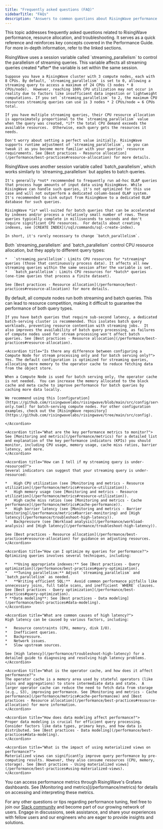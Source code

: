```yaml
---
title: "Frequently asked questions (FAQ)"
sidebarTitle: "FAQs"
description: "Answers to common questions about RisingWave performance tuning and troubleshooting."
---
```


This topic addresses frequently asked questions related to RisingWave performance, resource allocation, and troubleshooting. It serves as a quick reference and reinforces key concepts covered in the Performance Guide. For more in-depth information, refer to the linked sections.

<AccordionGroup>
  <Accordion title="How do I adjust the resources allocated to each streaming query?">
    RisingWave uses a session variable called `streaming_parallelism` to control the parallelism of streaming queries. This variable affects all streaming queries created *after* the variable is set within the same session.

    Suppose you have a RisingWave cluster with 3 compute nodes, each with 8 CPUs. By default, `streaming_parallelism` is set to 0, allowing a streaming query to access a maximum of 24 CPUs (3 nodes * 8 CPUs/node).  However, reaching 100% CPU utilization may not occur in reality due to factors like insufficient data ingestion or lightweight computations. If you set `streaming_parallelism` to 2, the maximum CPU resources streaming queries can use is 3 nodes * 2 CPUs/node = 6 CPUs total.

    If you have multiple streaming queries, their CPU resource allocation is approximately proportional to the `streaming_parallelism` value when the query was created, *if* the total CPU demand exceeds the available resources.  Otherwise, each query gets the resources it needs.

    Don't worry about setting a perfect value initially. RisingWave supports runtime adjustment of `streaming_parallelism`, so you can tweak it as you become more familiar with your queries' resource requirements. See [Best practices - Resource allocation](/performance/best-practices#resource-allocation) for more details.
  </Accordion>

  <Accordion title="How do I adjust the resources allocated to each batch query?">
    RisingWave uses another session variable called `batch_parallelism`, which works similarly to `streaming_parallelism` but applies to batch queries.

    It's generally *not* recommended to frequently run ad-hoc OLAP queries that process huge amounts of input data using RisingWave. While RisingWave can handle such queries, it's not optimized for this use case and will not outperform a dedicated column-based OLAP system. It's recommended to sink output from RisingWave to a dedicated OLAP database for such queries.

    RisingWave *is* well-suited for batch queries that can be accelerated by indexes and/or process a relatively small number of rows. These queries typically complete in milliseconds to seconds and don't require significant CPU resources.  For details about creating indexes, see [CREATE INDEX](/sql/commands/sql-create-index).

    In short, it's rarely necessary to change `batch_parallelism`.
  </Accordion>

  <Accordion title="What are the differences between `streaming_parallelism` and `batch_parallelism`?">
    Both `streaming_parallelism` and `batch_parallelism` control CPU resource allocation, but they apply to different query types:

    *   `streaming_parallelism`: Limits CPU resources for *streaming* queries (those that continuously process data). It affects all new streaming queries within the same session after the variable is set.
    *   `batch_parallelism`: Limits CPU resources for *batch* queries (one-time queries that process a finite dataset).

    See [Best practices - Resource allocation](/performance/best-practices#resource-allocation) for more details.
  </Accordion>

  <Accordion title="When should I deploy a dedicated batch-serving cluster?">
    By default, all compute nodes run both streaming and batch queries. This can lead to resource competition, making it difficult to guarantee the performance of both query types.

    If you have batch queries that require sub-second latency, a dedicated batch-serving cluster is recommended. This isolates batch query workloads, preventing resource contention with streaming jobs.  It also improves the availability of batch query processing, as failures of compute nodes used for stream processing won't affect batch queries. See [Best practices - Resource allocation](/performance/best-practices#resource-allocation).
  </Accordion>

    <Accordion title="Is there any difference between configuring a Compute Node for stream processing only and for batch serving only?">
    Yes. The default configuration is optimized for streaming queries, allocating more memory to the operator cache to reduce fetching data from the object store.

    When a Compute Node is used for batch serving only, the operator cache is not needed.  You can increase the memory allocated to the block cache and meta cache to improve performance for batch queries by caching more data locally.

    We recommend using this [configuration](https://github.com/risingwavelabs/risingwave/blob/main/src/config/serving-only.toml) for batch-serving compute nodes. For other configuration examples, check out the [RisingWave repository](https://github.com/risingwavelabs/risingwave/tree/main/src/config).

    </Accordion>

    <Accordion title="What are the key performance metrics to monitor?">
    See [Monitoring and metrics](/performance/metrics) for a detailed list and explanation of the key performance indicators (KPIs) you should monitor, including CPU usage, memory usage, cache miss ratios, barrier latency, and more.
    </Accordion>

    <Accordion title="How can I tell if my streaming query is under-resourced?">
    Several indicators can suggest that your streaming query is under-resourced:

    *   High CPU utilization (see [Monitoring and metrics - Resource utilization](/performance/metrics#resource-utilization)).
    *   High memory usage (see [Monitoring and metrics - Resource utilization](/performance/metrics#resource-utilization)).
    *   High cache miss ratios (see [Monitoring and metrics - Cache performance](/performance/metrics#cache-performance)).
    *   High barrier latency (see [Monitoring and metrics - Barrier monitoring](/performance/metrics#barrier-monitoring) and [High latency](/performance/troubleshoot-high-latency)).
    *   Backpressure (see [Workload analysis](/performance/workload-analysis) and [High latency](/performance/troubleshoot-high-latency)).

    See [Best practices - Resource allocation](/performance/best-practices#resource-allocation) for guidance on adjusting resources.
    </Accordion>

    <Accordion title="How can I optimize my queries for performance?">
    Optimizing queries involves several techniques, including:

    *   **Using appropriate indexes:** See [Best practices - Query optimization](/performance/best-practices#query-optimization).
    *   **Tuning parallelism:** Adjust `streaming_parallelism` and `batch_parallelism` as needed.
    *   **Writing efficient SQL:**  Avoid common performance pitfalls like unnecessary joins, full table scans, and inefficient `WHERE` clauses. See [Best practices - Query optimization](/performance/best-practices#query-optimization).
    * **Data modeling**: See [Best practices - Data modeling](/performance/best-practices#data-modeling).
    </Accordion>

    <Accordion title="What are common causes of high latency?">
    High latency can be caused by various factors, including:

    *   Resource constraints (CPU, memory, disk I/O).
    *   Inefficient queries.
    *   Backpressure.
    *   Network issues.
    *   Slow upstream sources.

    See [High latency](/performance/troubleshoot-high-latency) for a detailed guide to diagnosing and resolving high latency problems.
    </Accordion>

    <Accordion title="What is the operator cache, and how does it affect performance?">
    The operator cache is a memory area used by stateful operators (like joins and aggregations) to store intermediate data and state.  A larger operator cache can reduce the need to fetch data from storage (e.g., S3), improving performance. See [Monitoring and metrics - Cache performance](/performance/metrics#cache-performancee) and [Best practices - Resource allocation](/performance/best-practices#resource-allocation) for more information.
    </Accordion>

    <Accordion title="How does data modeling affect performance?">
    Proper data modeling is crucial for efficient query processing. Consider factors like data types, primary keys, and how data is distributed. See [Best practices - Data modeling](/performance/best-practices#data-modeling).
    </Accordion>

    <Accordion title="What is the impact of using materialized views on performance?">
    Materialized views can significantly improve query performance by pre-computing results. However, they also consume resources (CPU, memory, storage). See [Best practices - Using materialized views](/performance/best-practices#using-materialized-views).
    </Accordion>

<Accordion title="Where can I view the performance metrics?">
You can access performance metrics through RisingWave's Grafana dashboards. See [Monitoring and metrics](/performance/metrics) for details on accessing and interpreting these metrics.
</Accordion>

</AccordionGroup>

For any other questions or tips regarding performance tuning, feel free to join our [Slack community](https://www.risingwave.com/slack) and become part of our growing network of users. Engage in discussions, seek assistance, and share your experiences with fellow users and our engineers who are eager to provide insights and solutions.